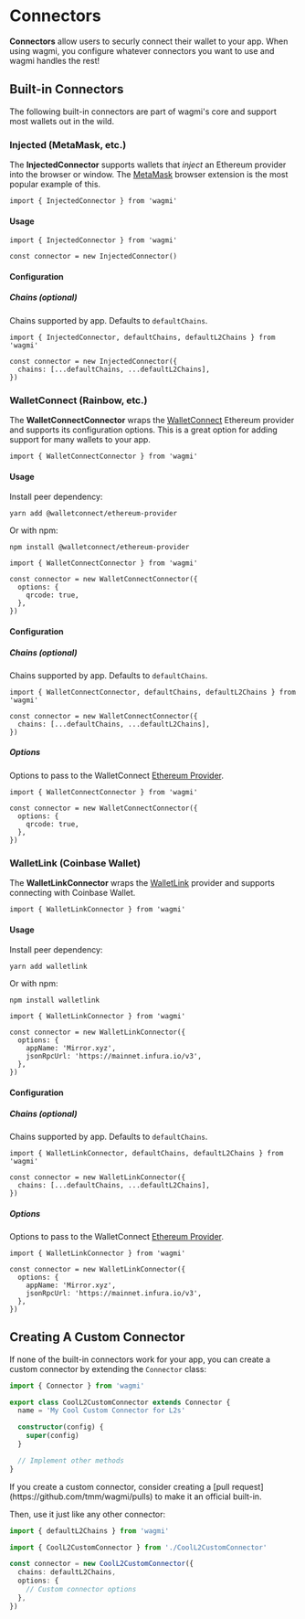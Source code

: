 
# Connectors

**Connectors** allow users to securly connect their wallet to your app. When using wagmi, you configure whatever connectors you want to use and wagmi handles the rest!

## Built-in Connectors

The following built-in connectors are part of wagmi's core and support most wallets out in the wild.

### Injected (MetaMask, etc.)

The **InjectedConnector** supports wallets that _inject_ an Ethereum provider into the browser or window. The [MetaMask](https://metamask.io) browser extension is the most popular example of this.

```tsx
import { InjectedConnector } from 'wagmi'
```

#### Usage

```tsx
import { InjectedConnector } from 'wagmi'

const connector = new InjectedConnector()
```

#### Configuration

##### Chains (optional)

Chains supported by app. Defaults to `defaultChains`.

```tsx highlight='4'
import { InjectedConnector, defaultChains, defaultL2Chains } from 'wagmi'

const connector = new InjectedConnector({
  chains: [...defaultChains, ...defaultL2Chains],
})
```

### WalletConnect (Rainbow, etc.)

The **WalletConnectConnector** wraps the [WalletConnect](https://walletconnect.com) Ethereum provider and supports its configuration options. This is a great option for adding support for many wallets to your app.

```tsx
import { WalletConnectConnector } from 'wagmi'
```

#### Usage

Install peer dependency:

```
yarn add @walletconnect/ethereum-provider
```

Or with npm:

```
npm install @walletconnect/ethereum-provider
```

```tsx
import { WalletConnectConnector } from 'wagmi'

const connector = new WalletConnectConnector({
  options: {
    qrcode: true,
  },
})
```

#### Configuration

##### Chains (optional)

Chains supported by app. Defaults to `defaultChains`.

```tsx highlight='4'
import { WalletConnectConnector, defaultChains, defaultL2Chains } from 'wagmi'

const connector = new WalletConnectConnector({
  chains: [...defaultChains, ...defaultL2Chains],
})
```

##### Options

Options to pass to the WalletConnect [Ethereum Provider](https://docs.walletconnect.com/quick-start/dapps/ethereum-provider).

```tsx highlight='4-6'
import { WalletConnectConnector } from 'wagmi'

const connector = new WalletConnectConnector({
  options: {
    qrcode: true,
  },
})
```

### WalletLink (Coinbase Wallet)

The **WalletLinkConnector** wraps the [WalletLink](https://docs.cloud.coinbase.com/walletlink/docs) provider and supports connecting with Coinbase Wallet.

```tsx
import { WalletLinkConnector } from 'wagmi'
```

#### Usage

Install peer dependency:

```
yarn add walletlink
```

Or with npm:

```
npm install walletlink
```

```tsx
import { WalletLinkConnector } from 'wagmi'

const connector = new WalletLinkConnector({
  options: {
    appName: 'Mirror.xyz',
    jsonRpcUrl: 'https://mainnet.infura.io/v3',
  },
})
```

#### Configuration

##### Chains (optional)

Chains supported by app. Defaults to `defaultChains`.

```tsx highlight='4'
import { WalletLinkConnector, defaultChains, defaultL2Chains } from 'wagmi'

const connector = new WalletLinkConnector({
  chains: [...defaultChains, ...defaultL2Chains],
})
```

##### Options

Options to pass to the WalletConnect [Ethereum Provider](https://docs.walletconnect.com/quick-start/dapps/ethereum-provider).

```tsx highlight='4-7'
import { WalletLinkConnector } from 'wagmi'

const connector = new WalletLinkConnector({
  options: {
    appName: 'Mirror.xyz',
    jsonRpcUrl: 'https://mainnet.infura.io/v3',
  },
})
```

## Creating A Custom Connector

If none of the built-in connectors work for your app, you can create a custom connector by extending the `Connector` class:

```ts
import { Connector } from 'wagmi'

export class CoolL2CustomConnector extends Connector {
  name = 'My Cool Custom Connector for L2s'

  constructor(config) {
    super(config)
  }

  // Implement other methods
}
```

<Callout emoji="🚀">
  If you create a custom connector, consider creating a [pull
  request](https://github.com/tmm/wagmi/pulls) to make it an official built-in.
</Callout>

Then, use it just like any other connector:

```ts
import { defaultL2Chains } from 'wagmi'

import { CoolL2CustomConnector } from './CoolL2CustomConnector'

const connector = new CoolL2CustomConnector({
  chains: defaultL2Chains,
  options: {
    // Custom connector options
  },
})
```
